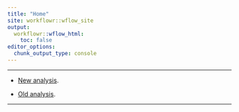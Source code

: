 ```yaml
---
title: "Home"
site: workflowr::wflow_site
output:
  workflowr::wflow_html:
    toc: false
editor_options:
  chunk_output_type: console
---
```


***

+ [New analysis](IPZC3H4.html).

+ [Old analysis](IPZC3H4_old.html).

***

